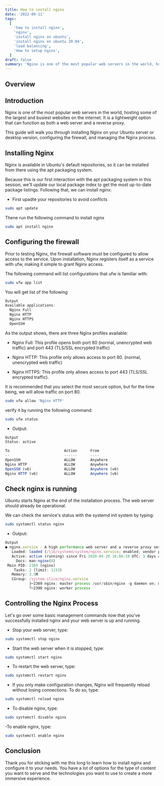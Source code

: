 ```yaml
---
title: How to install nginx
date: '2022-09-11'
tags:
  [
    'how to install nginx',
    'nginx',
    'install nginx on ubuntu',
    'install nginx on ubuntu 20.04',
    'load balancing',
    'How to setup nginx',
  ]
draft: false
summary: 'Nginx is one of the most popular web servers in the world, hosting some of the largest and busiest websites on the internet.'
---
```



<HeaderImage
  src="/static/images/nginx.jpg"
  width="100%"
  height="100%"
  alt="Train nginx illustration"
/>

## Overview

<TOCInline toc={props.toc} exclude="Overview" toHeading={2} />

## Introduction

Nginx is one of the most popular web servers in the world, hosting some of the largest and busiest websites on the internet. It is a lightweight option that can function as both a web server and a reverse proxy.

This guide will walk you through installing Nginx on your Ubuntu server or desktop version, configuring the firewall, and managing the Nginx process.

## Installing Nginx

Nginx is available in Ubuntu's default repositories, so it can be installed from there using the apt packaging system.

Because this is our first interaction with the apt packaging system in this session, we'll update our local package index to get the most up-to-date package listings. Following that, we can install nginx:

- First upadte your repositories to avoid conflicts

```bash
sudo apt update
```

Thene run the following command to install nginx

```bash
sudo apt install nginx
```

## Configuring the firewall

Prior to testing Nginx, the firewall software must be configured to allow access to the service. Upon installation, Nginx registers itself as a service with ufw, making it simple to grant Nginx access.

The following command will list configurations that ufw is familiar with:

```bash
sudo ufw app list
```

You will get list of the following

```js
Output
Available applications:
  Nginx Full
  Nginx HTTP
  Nginx HTTPS
  OpenSSH
```

As the output shows, there are three Nginx profiles available:

- Nginx Full: This profile opens both port 80 (normal, unencrypted web traffic) and port 443 (TLS/SSL encrypted traffic)

- Nginx HTTP: This profile only allows access to port 80. (normal, unencrypted web traffic)

- Nginx HTTPS: This profile only allows access to port 443 (TLS/SSL encrypted traffic).

It is recommended that you select the most secure option, but for the time being, we will allow traffic on port 80.

```bash
sudo ufw allow 'Nginx HTTP'
```

verify it by running the following command:

```bash
sudo ufw status
```

- Output:

```js
Output
Status: active

To                         Action      From
--                         ------      ----
OpenSSH                    ALLOW       Anywhere
Nginx HTTP                 ALLOW       Anywhere
OpenSSH (v6)               ALLOW       Anywhere (v6)
Nginx HTTP (v6)            ALLOW       Anywhere (v6)
```

## Check nginx is running

Ubuntu starts Nginx at the end of the installation process. The web server should already be operational.

We can check the service's status with the systemd init system by typing:

```bash
sudo systemctl status nginx
```

- Output:

```js
Output
● nginx.service - A high performance web server and a reverse proxy server
   Loaded: loaded (/lib/systemd/system/nginx.service; enabled; vendor preset: enabled)
   Active: active (running) since Fri 2020-04-20 16:08:19 UTC; 3 days ago
     Docs: man:nginx(8)
 Main PID: 2369 (nginx)
    Tasks: 2 (limit: 1153)
   Memory: 3.5M
   CGroup: /system.slice/nginx.service
           ├─2369 nginx: master process /usr/sbin/nginx -g daemon on; master_process on;
           └─2380 nginx: worker process
```

## Controlling the Nginx Process

Let's go over some basic management commands now that you've successfully installed nginx and your web server is up and running.

- Stop your web server, type:

```bash
sudo systemctl stop nginx
```

- Start the web server when it is stopped, type:

```bash
sudo systemctl start nginx
```

- To restart the web server, type:

```bash
sudo systemctl restart nginx
```

- If you only make configuration changes, Nginx will frequently reload without losing connections. To do so, type:

```bash
sudo systemctl reload nginx
```

- To disable nginx, type:

```bash
sudo systemctl disable nginx
```

-To enable nginx, type:

```bash
sudo systemctl enable nginx
```

## Conclusion

Thank you for sticking with me this long to learn how to install nginx and configure it to your needs. You have a lot of options for the type of content you want to serve and the technologies you want to use to create a more immersive experience.
